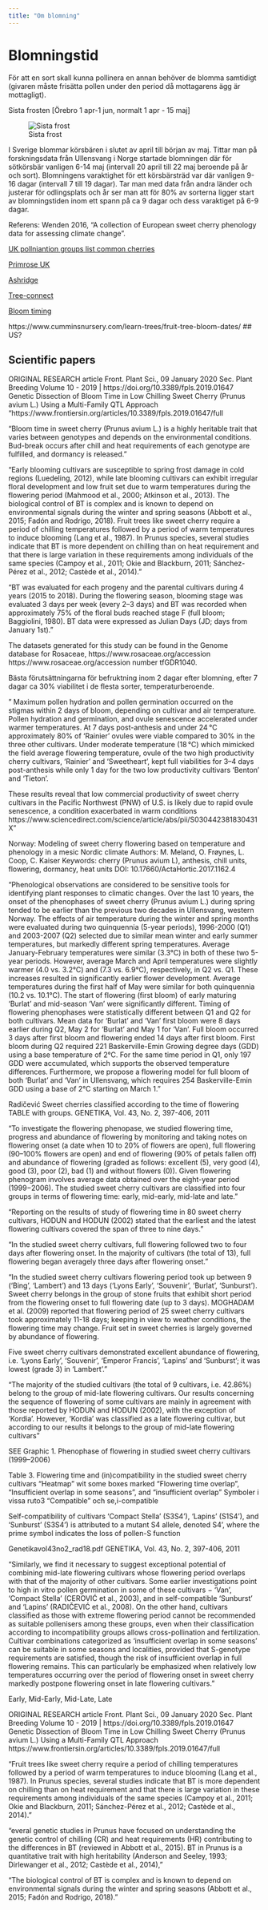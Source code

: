 ```yaml
---
title: "Om blomning"
---
```


# Blomningstid

<!-- Bloom time -->

För att en sort skall kunna pollinera en annan behöver de blomma samtidigt (givaren måste frisätta pollen under den period då mottagarens ägg är mottagligt).

<!-- Sista frost: Genomsnittligt datum för sista frost varierar mellan mitten av april och mitten av juni beroende på var i landet -->

<!-- statistik som visar datum för sista frost med 50, 70 respektive 90 % sannolikhet.  Se Odlingskalendern på vackertvader.se -->

Sista frosten [Örebro 1 apr-1 jun, normalt 1 apr - 15 maj]

![Sista frost](../../../dropbox/images/plants/sista_frost_2017_smhi.png)

<!-- [SMHI Klimat](https://www.smhi.se/klimat/klimatet-da-och-nu/klimatindex/varens-sista-frost-1.77151) -->

<!-- [SMHI Öppna data](https://www.smhi.se/data) -->
<!-- - Temp, nederbörd mm -->

<!-- ZOnkarta norden, se : https://stud.epsilon.slu.se/12707/1/larsson_a_171020.pdf -->

<!-- karlberg-e-hiltunen-nilsen-a-20230502.pdf forskningsöversikt mm-->
<!-- https://stud.epsilon.slu.se/18809/1/karlberg-e-hiltunen-nilsen-a-20230502.pdf -->

I Sverige blommar körsbären i slutet av april till början av maj. Tittar man på forskningsdata från Ullensvang i Norge startade blomningen där för sötkörsbär vanligen 6-14 maj (intervall 20 april till 22 maj beroende på år och sort). Blomningens varaktighet för ett körsbärsträd var där vanligen 9-16 dagar (intervall 7 till 19 dagar). Tar man med data från andra länder och justerar för odlingsplats och år ser man att för 80% av sorterna ligger start av blomningstiden inom ett spann på ca  9 dagar och dess varaktiget på 6-9 dagar.

Referens: Wenden 2016, "A collection of European sweet cherry phenology data for assessing climate change".

<!-- Ref: Wenden, B., Campoy, J., Lecourt, J. et al. A collection of European sweet cherry phenology data for assessing climate change. Sci Data 3, 160108 (2016). https://doi.org/10.1038/sdata.2016.108 -->





<!-- Tidig -->
<!-- Medeltidig -->
<!-- Medel -->
<!-- Medelsen -->
<!-- Sen -->

<!-- "RHS pollination group numbers, which divide apple, pear, plum, and cherry cultivars into 7 flowering periods. Pollination group 1 is the earliest to flower. pollinates same group +-1 group" -->

<!-- Morello flowers over long period. -->

<!-- Apple bloom groups -->
<!-- Here are the bloom groups: -->
<!-- Group 1: early -->
<!-- Group 2: early-mid -->
<!-- Group 3: mid -->
<!-- Group 4: mid-late -->
<!-- Group 5: late -->

[UK pollniantion groups list common cherries](https://www.gardenfocused.co.uk/fruitarticles/cherry/pollination.php)

<!-- "Suitable pollination partners include those in the same pollination group and the pollination group above and below. For instance, Merton Bigarreau is in pollination 3. It can be pollinated by  varieties not only in pollination group three but also in the groups 2 and 4." -->

[Primrose UK](https://www.primrose.co.uk/blog/plants/cherry-fruit-trees-pollination-varieties-guide/)
<!-- Self-sterile cherry trees require another variety flowering at the same time to ensure fertilisation. They are henceforth put into flowering groups from 1 (very early) to 6 (very late). A cherry tree can be partnered with a cherry that is plus or minus 1 (+-1) its own group. -->

[Ashridge](https://www.ashridgetrees.co.uk/advice/pollinating-cherry-trees)

[Tree-connect](https://treeconnect.com/cherry-tree-pollenizer/)

[Bloom timing](https://treeconnect.com/cherry-tree-pollenizer/)

https://www.cumminsnursery.com/learn-trees/fruit-tree-bloom-dates/ ## US?
<!-- "Because sweet cherry pollination is complicated, we always recommend that growers start with one self-fertile “universal pollenizer.” This way you are guaranteed to have at least some cherries in your crop. Once you start adding trees to your cherry collection, you will likely have questions about bloom times. The two lists below are groups that will not make good pairings because their bloom times are at the opposite ends of the sweet cherry bloom period:" -->
<!-- "We do not recommend using tart cherries as pollenizers for sweet cherries, as the bloom time for tart cherries is usually later than that of sweet cherries." -->

<!-- Mognadstid -->
<!-- Körsbärsvecka 1 börjar olika datum olika år och bestäms av ... -->
<!-- En "Körsbärsvecka" är 15 dagar.  -->
<!-- Skördetid?? -->

<!-- Enligt SLU (2021) har blommande växter 6 olika fenologiska stadier. Dessa representeras av blomning, lövsprickning, fruktmognad, fröspridning, höstfärg och lövfällning -->

<!-- [SLU fenologobservationer](https://www.slu.se/centrumbildningar-och-projekt/svenska-fenologinatverket/manualer/) -->

<!-- en inhemsk svensk art som sötkörsbär (Prunus avium) kan ha svårt att klara de svenska förhållandena om de har annan härkomst och exempelvis har odlats upp vid varmare breddgrader (ibid.) -->

<!-- lowering phenology (fenologi och blomning) -->


<!-- he average blossoming period for cherries when pollination can take place is about seven to eight days. -->

<!-- Pesticides, and in particular insecticides, can be harmful to pollinators. Most pesticide labels advise against their use during crop bloom for this reason. If an insecticide must be used during bloom, be sure to follow label directions and apply the pesticide when bees are least active, and so that the pesticide will dry before bees come into contact with flowers that have been exposed to it. For example, an application made at dusk or during the night will do the least harm to pollinators who visit flowers during the day. After the crop has finished blooming, be aware that pesticide drift onto non-crop flowering plants in adjacent habitat can harm pollinators on those flowers. -->

<!-- Fruit trees like sweet cherry require a period of chilling temperatures followed by a period of warm temperatures to induce blooming -->

<!-- The two trees should be within 100 -->
<!-- feet of each other and overlap in bloom tim -->


<!-- Paltineanu och Chitu (2020) som har gjort en undersökning om -->
<!-- hur klimatförändringar påverkar de fenologiska stadierna för surkörsbär (Prunus -->
<!-- cerasus) och sötkörsbär (Prunus avium) i ett tempererat klimat.  -->

<!-- Paltineanu, C. & Chitu, E. (2020). Climate change impact on phenological stages of -->
<!-- sweet and sour cherry trees in a continental climate environment. Scientia -->
<!-- Horticulturae, 261, 109011. https://doi.org/10.1016/j.scienta.2019.109011 -->



## Scientific papers

ORIGINAL RESEARCH article
Front. Plant Sci., 09 January 2020
Sec. Plant Breeding
Volume 10 - 2019 | https://doi.org/10.3389/fpls.2019.01647
Genetic Dissection of Bloom Time in Low Chilling Sweet Cherry (Prunus avium L.) Using a Multi-Family QTL Approach
"https://www.frontiersin.org/articles/10.3389/fpls.2019.01647/full

"Bloom time in sweet cherry (Prunus avium L.) is a highly heritable trait that varies between genotypes and depends on the environmental conditions. Bud-break occurs after chill and heat requirements of each genotype are fulfilled, and dormancy is released."

"Early blooming cultivars are susceptible to spring frost damage in cold regions (Luedeling, 2012), while late blooming cultivars can exhibit irregular floral development and low fruit set due to warm temperatures during the flowering period (Mahmood et al., 2000; Atkinson et al., 2013). The biological control of BT is complex and is known to depend on environmental signals during the winter and spring seasons (Abbott et al., 2015; Fadón and Rodrigo, 2018). Fruit trees like sweet cherry require a period of chilling temperatures followed by a period of warm temperatures to induce blooming (Lang et al., 1987). In Prunus species, several studies indicate that BT is more dependent on chilling than on heat requirement and that there is large variation in these requirements among individuals of the same species (Campoy et al., 2011; Okie and Blackburn, 2011; Sánchez-Pérez et al., 2012; Castède et al., 2014)."

"BT was evaluated for each progeny and the parental cultivars during 4 years (2015 to 2018). During the flowering season, blooming stage was evaluated 3 days per week (every 2–3 days) and BT was recorded when approximately 75% of the floral buds reached stage F (full bloom; Baggiolini, 1980). BT data were expressed as Julian Days (JD; days from January 1st). "

The datasets generated for this study can be found in the Genome database for Rosaceae, https://www.rosaceae.org/accession https://www.rosaceae.org/accession number tfGDR1040.




Bästa förutsättningarna för befruktning inom 2 dagar efter blomning, efter 7 dagar ca 30% viabilitet i de flesta sorter, temperaturberoende.

" Maximum pollen hydration and pollen germination occurred on the stigmas within 2 days of bloom, depending on cultivar and air temperature. Pollen hydration and germination, and ovule senescence accelerated under warmer temperatures. At 7 days post-anthesis and under 24 °C approximately 80% of ‘Rainier’ ovules were viable compared to 30% in the three other cultivars. Under moderate temperature (18 °C) which mimicked the field average flowering temperature, ovule of the two high productivity cherry cultivars, ‘Rainier’ and ‘Sweetheart’, kept full viabilities for 3–4 days post-anthesis while only 1 day for the two low productivity cultivars ‘Benton’ and ‘Tieton’. 

These results reveal that low commercial productivity of sweet cherry cultivars in the Pacific Northwest (PNW) of U.S. is likely due to rapid ovule senescence, a condition exacerbated in warm conditions https://www.sciencedirect.com/science/article/abs/pii/S030442381830431X"

Norway:
Modeling of sweet cherry flowering based on temperature and phenology in a mesic Nordic climate
Authors:   	M. Meland, O. Frøynes, L. Coop, C. Kaiser
Keywords:   	cherry (Prunus avium L), anthesis, chill units, flowering, dormancy, heat units
DOI:   	10.17660/ActaHortic.2017.1162.4

"Phenological observations are considered to be sensitive tools for identifying plant responses to climatic changes. Over the last 10 years, the onset of the phenophases of sweet cherry (Prunus avium L.) during spring tended to be earlier than the previous two decades in Ullensvang, western Norway. The effects of air temperature during the winter and spring months were evaluated during two quinquennia (5-year periods), 1996-2000 (Q1) and 2003-2007 (Q2) selected due to similar mean winter and early summer temperatures, but markedly different spring temperatures. Average January-February temperatures were similar (3.3°C) in both of these two 5-year periods. However, average March and April temperatures were slightly warmer (4.0 vs. 3.2°C) and (7.3 vs. 6.9°C), respectively, in Q2 vs. Q1. These increases resulted in significantly earlier flower development. Average temperatures during the first half of May were similar for both quinquennia (10.2 vs. 10.1°C). The start of flowering (first bloom) of early maturing 'Burlat' and mid-season 'Van' were significantly different. Timing of flowering phenophases were statistically different between Q1 and Q2 for both cultivars. Mean data for 'Burlat' and 'Van' first bloom were 8 days earlier during Q2, May 2 for 'Burlat' and May 1 for 'Van'. Full bloom occurred 3 days after first bloom and flowering ended 14 days after first bloom. First bloom during Q2 required 221 Baskerville-Emin Growing degree days (GDD) using a base temperature of 2°C. For the same time period in Q1, only 197 GDD were accumulated, which supports the observed temperature differences. Furthermore, we propose a flowering model for full bloom of both 'Burlat' and 'Van' in Ullensvang, which requires 254 Baskerville-Emin GDD using a base of 2°C starting on March 1."


Radičević Sweet cherries classified according to the time of flowering
TABLE with groups. GENETIKA, Vol. 43, No. 2, 397-406, 2011

"To investigate the flowering phenopase, we studied flowering time,
progress and abundance of flowering by monitoring and taking notes on flowering
onset (a date when 10 to 20% of flowers are open), full flowering (90–100% flowers
are open) and end of flowering (90% of petals fallen off) and abundance of flowering
(graded as follows: excellent (5), very good (4), good (3), poor (2), bad (1) and
without flowers (0)). Given flowering phenogram involves average data obtained
over the eight-year period (1999−2006). The studied sweet cherry cultivars are
classified into four groups in terms of flowering time: early, mid-early, mid-late and
late."

"Reporting on the results of study of flowering
time in 80 sweet cherry cultivars, HODUN and HODUN (2002) stated that the earliest and the latest flowering cultivars covered the span of three to nine days. "

"In the studied sweet cherry cultivars, full flowering followed two to four
days after flowering onset. In the majority of cultivars (the total of 13), full flowering began averagely three days after flowering onset."

"In the studied sweet cherry cultivars flowering period took up between 9 (‘Bing’, ‘Lambert’) and 13 days (‘Lyons Early’, ‘Souvenir’, ‘Burlat’, ‘Sunburst’).  Sweet cherry belongs in the group of stone fruits that exhibit short period from the flowering onset to full flowering date (up to 3 days). MOGHADAM et al. (2009) reported that flowering period of 25 sweet cherry cultivars took approximately 11-18 days; keeping in view to weather conditions, the flowering time may change.  Fruit set in sweet cherries is largely governed by abundance of flowering.  

Five sweet cherry cultivars demonstrated excellent abundance of flowering, i.e.  ‘Lyons Early’, ‘Souvenir’, ‘Emperor Francis’, ‘Lapins’ and ‘Sunburst’; it was lowest (grade 3) in ‘Lambert’."

"The majority of the studied cultivars (the total of 9 cultivars, i.e. 42.86%) belong to the group of mid-late flowering cultivars. Our results concerning the sequence of flowering of some cultivars are mainly in agreement with those reported by HODUN and HODUN (2002), with the exception of ‘Kordia’. However, ‘Kordia’ was classified as a late flowering cultivar, but according to our results it belongs to the group of mid-late flowering cultivars"

SEE Graphic 1. Phenophase of flowering in studied sweet cherry cultivars (1999–2006)

Table 3. Flowering time and (in)compatibility in the studied sweet cherry cultivars "Heatmap" wit some boxes marked "Flowering time overlap", "Insufficient overlap in some seasons", and "insufficient overlap" Symboler i vissa ruto3 "Compatible" och se,i-compatible

Self-compatibility of cultivars ‘Compact Stella’ (S3S4'), ‘Lapins’ (S1S4'), and ‘Sunburst’ (S3S4') is attributed to a mutant S4 allele, denoted S4', where the prime symbol indicates the loss of pollen-S function

Genetikavol43no2_rad18.pdf GENETIKA, Vol. 43, No. 2, 397-406, 2011

"Similarly, we find it necessary to suggest exceptional potential of combining mid-late flowering cultivars whose flowering period overlaps with that of the majority of other cultivars. Some earlier investigations point to high in vitro pollen germination in some of these cultivars − ‘Van’, ‘Compact Stella’ (CEROVIĆ et al., 2003), and in self-compatible ‘Sunburst’ and ‘Lapins’ (RADIČEVIĆ et al., 2008).  On the other hand, cultivars classified as those with extreme flowering period cannot be recommended as suitable pollenisers among these groups, even when their classification according to incompatibility groups allows cross-pollination and fertilization.  Cultivar combinations categorized as ‘insufficient overlap in some seasons’ can be suitable in some seasons and localities, provided that S-genotype requirements are satisfied, though the risk of insufficient overlap in full flowering remains. This can particularly be emphasized when relatively low temperatures occurring over the period of flowering onset in sweet cherry markedly postpone flowering onset in late flowering cultivars."

Early, Mid-Early, Mid-Late, Late




ORIGINAL RESEARCH article
Front. Plant Sci., 09 January 2020
Sec. Plant Breeding
Volume 10 - 2019 | https://doi.org/10.3389/fpls.2019.01647
Genetic Dissection of Bloom Time in Low Chilling Sweet Cherry (Prunus avium L.) Using a Multi-Family QTL Approach
https://www.frontiersin.org/articles/10.3389/fpls.2019.01647/full

"Fruit trees like sweet cherry require a period of chilling temperatures followed by a period of warm temperatures to induce blooming (Lang et al., 1987). In Prunus species, several studies indicate that BT is more dependent on chilling than on heat requirement and that there is large variation in these requirements among individuals of the same species (Campoy et al., 2011; Okie and Blackburn, 2011; Sánchez-Pérez et al., 2012; Castède et al., 2014)."

"everal genetic studies in Prunus have focused on understanding the genetic control of chilling (CR) and heat requirements (HR) contributing to the differences in BT (reviewed in Abbott et al., 2015). BT in Prunus is a quantitative trait with high heritability (Anderson and Seeley, 1993; Dirlewanger et al., 2012; Castède et al., 2014),"

"The biological control of BT is complex and is known to depend on environmental signals during the winter and spring seasons (Abbott et al., 2015; Fadón and Rodrigo, 2018). "
